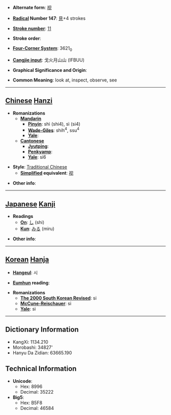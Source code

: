 * '''Alternate form''': [[视]]

* '''[[Wiktionary:Chinese radical index| Radical]] Number 147''': [[Wiktionary:Chinese radical index 見|見]]+4 strokes

* '''[[Wiktionary:Chinese total strokes index|Stroke number]]''': [[Wiktionary:Chinese total strokes index 11|11]]

* '''Stroke order''': 

* '''[[Wiktionary:Chinese four corner index|Four-Corner System]]''': 3621<sub>0</sub>

* '''[[Wiktionary:Chinese Cangjie index|Cangjie input]]''': 戈火月山山 (IFBUU)

* '''Graphical Significance and Origin''': 

* '''Common Meaning''': look at, inspect, observe, see

----

== [[Chinese]] [[Hanzi]] ==

* '''Romanizations'''
** '''[[Mandarin]]'''
*** '''[[Pinyin]]''': shì (shi4), sì (si4)
*** '''[[Wade-Giles]]''': shih<sup>4</sup>, ssu<sup>4</sup>
*** '''[[Yale]]''': 
** '''[[Cantonese]]'''
*** '''[[Jyutping]]''':
*** '''[[Penkyamp]]''': 
*** '''[[Yale]]''': si6

* '''Style''': [[Traditional Chinese]] 
** '''[[Simplified Chinese|Simplified]] equivalent''': [[视]]

* '''Other info''': 

----

== [[Japanese]] [[Kanji]] ==

* '''Readings'''
** '''[[On]]''': [[し]] (shi)
** '''[[Kun]]''': [[みる]] (miru)

* '''Other info''':  

----

== [[Korean]] [[Hanja]] ==

* '''[[Hangeul]]''': 시

* '''[[Eumhun]] reading''': 

* '''Romanizations'''
** '''[[The 2000 South Korean Revised Romanization|The 2000 South Korean Revised]]''': si
** '''[[McCune-Reischauer]]''': si
** '''[[Yale]]''': si

----

== Dictionary Information ==

* KangXi: 1134.210
* Morobashi: 34827'
* Hanyu Da Zidian: 63665.190

== Technical Information ==

* '''Unicode''':
** Hex: 8996
** Decimal: 35222
* '''Big5''':
** Hex: B5F8
** Decimal: 46584